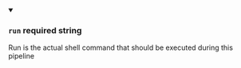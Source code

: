 
<details className="config-field" data-expandable="false" open>
<summary>

### `run` <span class="config-field-required" data-required="false">required</span> <span class="config-field-type">string</span> <span class="config-field-default"></span>

Run is the actual shell command that should be executed during this pipeline

</summary>



</details>
